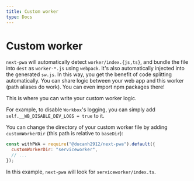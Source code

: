 ```yaml
---
title: Custom worker
type: Docs
---
```


# Custom worker

`next-pwa` will automatically detect `worker/index.{js,ts}`, and bundle the file into `dest` as `worker-*.js` using `webpack`.
It's also automatically injected into the generated `sw.js`. In this way, you get the benefit of code splitting automatically.
You can share logic between your web app and this worker (path aliases do work). You can even import npm packages there!

This is where you can write your custom worker logic.

For example, to disable `Workbox`'s logging, you can simply add `self.__WB_DISABLE_DEV_LOGS = true` to it.

You can change the directory of your custom worker file by adding `customWorkerDir` (this path is relative to `baseDir`):

```js
const withPWA = require("@ducanh2912/next-pwa").default({
  customWorkerDir: "serviceworker",
  // ...
});
```

In this example, `next-pwa` will look for `serviceworker/index.ts`.
